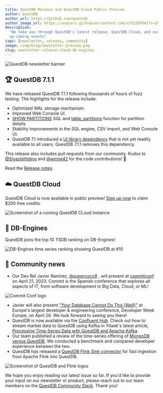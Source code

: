 ```yaml
---
title: QuestDB Release and QuestDB Cloud Public Preview
author: QuestDB
author_url: https://github.com/questdb
author_image_url: https://avatars.githubusercontent.com/u/52297642?s=200&v=4
description:
  "We take you through QuestDB's latest release, QuestDB Cloud, and our
  up-coming events"
tags: [newsletter, release, community]
image: /img/blog/newsletter-preview.png
slug: newsletter-release-cloud-db-engines
---
```


![QuestDB newsletter banner](/img/blog/newsletter.png)

## 🏆 QuestDB 7.1.1

We have released QuestDB 7.1.1 following thousands of hours of fuzz testing. The
highlights for the release include:

- Optimized WAL storage mechanism.
- Improved Web Console UI.
- [SHOW PARTITIONS](/docs/reference/sql/show/) SQL and
  [table_partitions](/docs/reference/function/meta/#table_partitions) function
  for partition details.
- Stability improvements in the SQL engine, CSV import, and Web Console UI.
- QuestDB 7.1 introduced a
  [UI library dependency](https://developer.mozilla.org/en-US/docs/Web/API/Web_Crypto_API)
  that is not yet readily available to all users. QuestDB 7.1.1 removes this
  dependency.

This release also includes pull requests from our community. Kudos to
[@SiyaoIsHiding](https://github.com/SiyaoIsHiding) and
[@winne42](https://github.com/winne42) for the code contributions! 👏

Read the [Release notes](https://github.com/questdb/questdb/releases/tag/7.1.1).

## ☁️ QuestDB Cloud

QuestDB Cloud is now available in public preview!
[Sign up now](https://cloud.questdb.com) to claim $200 free credits.

![Screenshot of a running QuestDB CLoud instance](/img/blog/2023-04-14/cloud.png)

## 👏 DB-Engines

QuestDB joins the top 10 TSDB ranking on DB-Engines!

![DB-Engines time series ranking showing QuestDB at #10](/img/blog/2023-04-14/db-engines.png)

## 🙌 Community news

- Our Dev Rel Javier Ramírez, [@supercoco9](https://twitter.com/supercoco9) ,
  will present at [commitconf](https://2023.commit-conf.com/en/) on April
  21, 2023. Commit is the Spanish conference that explores all aspects of IT,
  from software development to Big Data, Cloud, or ML!

![Commit Conf logo](/img/blog/2023-04-14/commit-conf.png)

- Javier will also present
  ["Your Database Cannot Do This (Well)"](https://developerweekeurope2023.sched.com/?iframe=yes&w=100%&sidebar=yes&bg=no#)
   at Europe's largest developer & engineering conference, Developer Week
  Europe, on April 26. We look forward to seeing you there!
- QuestDB is now available via the
  [Confluent Hub](https://www.confluent.io/hub/questdb/kafka-questdb-connector).
  Check out how to stream market data to QuestDB using Kafka in Yitaek's latest
  article,
  [Processing Time-Series Data with QuestDB and Apache Kafka](https://questdb.io/blog/processing-time-series-with-questdb-apache-kafka/).
- Our team published a review of the time-series offering of
  [MongoDB versus QuestDB](https://questdb.io/blog/mongodb-time-series-benchmark-review/).
  We conducted a benchmark and compared developer experience between the two.
- QuestDB has released a
  [QuestDB Flink Sink connector](https://questdb.io/docs/third-party-tools/flink/)
  for fast ingestion from Apache Flink into QuestDB.

![Screenshot of QuestDB and Flink logos](/img/blog/2023-04-14/flink-questdb.png)

We hope you enjoy reading our latest issue so far. If you'd like to provide your
input on our newsletter or product, please reach out to our team members on the
[QuestDB Community Slack](http://slack.questdb.io/). Thank you!

